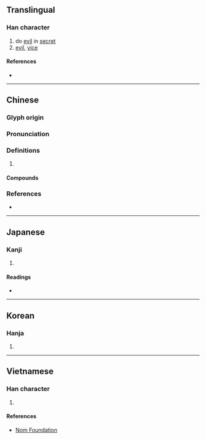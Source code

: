 {{character info/new}}
==Translingual==

===Han character===
{{Han char|rn=61|rad=心|as=11|sn=15|four=71331|canj=SRP|ids=⿱匿心}}

# do [[evil]] in [[secret]]
# [[evil]], [[vice]]

====References====
* {{Han ref|kx=0399.030|dkj=11100|dj=0738.090|hdz=42333.010|uh=615D|ud=24925|bh=BC7C|bd=48252}}

----

==Chinese==
{{zh-forms}}

===Glyph origin===
{{Han etym}}

===Pronunciation===
{{zh-pron
|m=tè
|c=tik1,nik1
|mc=y
|oc=y
|cat=
}}
{{zh-attn-split}}

===Definitions===
{{zh-hanzi}}

# {{rfdef|zh}}

====Compounds====
{{zh-der|姦慝|引慝|奸慝|淑慝殊途|淫心慝行|隱慝|讒慝|苛慝}}

===References===
* {{R:yue:mfccd}}

----

==Japanese==

===Kanji===
{{ja-kanji|grade=|rs=心11}}

# {{defn|lang=ja|sort=心11}}

====Readings====
* {{ja-readings|on=[[とく]] (toku)|kun=[[わるい]] (warui)}}

----

==Korean==

===Hanja===
{{ko-hanja|hangeul=특|eumhun=|rv=teuk|mr=t'ŭk|y=thuk}}

# {{defn|lang=ko|sort=心11}}

----

==Vietnamese==

===Han character===
{{vi-readings|rs=心11|hanviet=[[nấc]], [[nức]], [[thắc]]}}

# {{defn|lang=vi|sort=心11}}

====References====
* [http://nomfoundation.org/common/nom_details.php?codepoint=615d Nom Foundation]